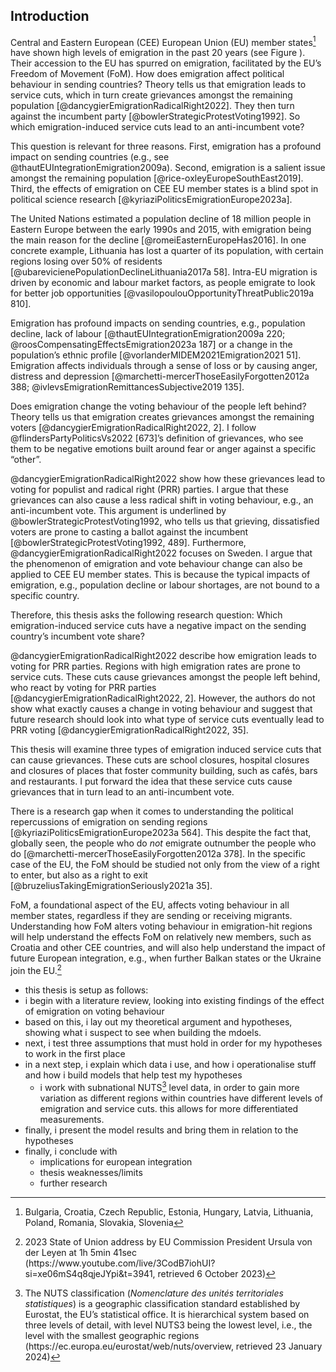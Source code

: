 ## Introduction
<!-- Central problem / puzzle that thesis will address -->
Central and Eastern European (CEE) European Union (EU) member states^[Bulgaria, Croatia, Czech Republic, Estonia, Hungary, Latvia, Lithuania, Poland, Romania, Slovakia, Slovenia] have shown high levels of emigration in the past 20 years (see Figure \ref{fig:net_migration_map}). Their accession to the EU has spurred on emigration, facilitated by the EU’s Freedom of Movement (FoM). How does emigration affect political behaviour in sending countries? Theory tells us that emigration leads to service cuts, which in turn create grievances amongst the remaining population [@dancygierEmigrationRadicalRight2022]. They then turn against the incumbent party [@bowlerStrategicProtestVoting1992]. So which emigration-induced service cuts lead to an anti-incumbent vote?

This question is relevant for three reasons. First, emigration has a profound impact on sending countries (e.g., see @thautEUIntegrationEmigration2009a). Second, emigration is a salient issue amongst the remaining population [@rice-oxleyEuropeSouthEast2019]. Third, the effects of emigration on CEE EU member states is a blind spot in political science research [@kyriaziPoliticsEmigrationEurope2023a].

The United Nations estimated a population decline of 18 million people in Eastern Europe between the early 1990s and 2015, with emigration being the main reason for the decline [@romeiEasternEuropeHas2016]. In one concrete example, Lithuania has lost a quarter of its population, with certain regions losing over 50% of residents [@ubarevicienePopulationDeclineLithuania2017a 58]. Intra-EU migration is driven by economic and labour market factors, as people emigrate to look for better job opportunities [@vasilopoulouOpportunityThreatPublic2019a 810].

Emigration has profound impacts on sending countries, e.g., population decline, lack of labour [@thautEUIntegrationEmigration2009a 220; @roosCompensatingEffectsEmigration2023a 187] or a change in the population’s ethnic profile [@vorlanderMIDEM2021Emigration2021 51]. Emigration affects individuals through a sense of loss or by causing anger, distress and depression [@marchetti-mercerThoseEasilyForgotten2012a 388; @ivlevsEmigrationRemittancesSubjective2019 135].

Does emigration change the voting behaviour of the people left behind? Theory tells us that emigration creates grievances amongst the remaining voters [@dancygierEmigrationRadicalRight2022, 2]. I follow @flindersPartyPoliticsVs2022 [673]’s definition of grievances, who see them to be negative emotions built around fear or anger against a specific “other”.

@dancygierEmigrationRadicalRight2022 show how these grievances lead to voting for populist and radical right (PRR) parties. I argue that these grievances can also cause a less radical shift in voting behaviour, e.g., an anti-incumbent vote. This argument is underlined by @bowlerStrategicProtestVoting1992, who tells us that grieving, dissatisfied voters are prone to casting a ballot against the incumbent [@bowlerStrategicProtestVoting1992, 489]. Furthermore, @dancygierEmigrationRadicalRight2022 focuses on Sweden. I argue that the phenomenon of emigration and vote behaviour change can also be applied to CEE EU member states. This is because the typical impacts of emigration, e.g., population decline or labour shortages, are not bound to a specific country.

Therefore, this thesis asks the following research question: Which emigration-induced service cuts have a negative impact on the sending country’s incumbent vote share?

<!-- Describe causal mechanism -->
@dancygierEmigrationRadicalRight2022 describe how emigration leads to voting for PRR parties. Regions with high emigration rates are prone to service cuts. These cuts cause grievances amongst the people left behind, who react by voting for PRR parties [@dancygierEmigrationRadicalRight2022, 2]. However, the authors do not show what exactly causes a change in voting behaviour and suggest that future research should look into what type of service cuts eventually lead to PRR voting [@dancygierEmigrationRadicalRight2022, 35].

This thesis will examine three types of emigration induced service cuts that can cause grievances. These cuts are school closures, hospital closures and closures of places that foster community building, such as cafés, bars and restaurants. I put forward the idea that these service cuts cause grievances that in turn lead to an anti-incumbent vote.

<!-- Why is it worth studying? -->
There is a research gap when it comes to understanding the political repercussions of emigration on sending regions [@kyriaziPoliticsEmigrationEurope2023a 564]. This despite the fact that, globally seen, the people who do *not* emigrate outnumber the people who do [@marchetti-mercerThoseEasilyForgotten2012a 378]. In the specific case of the EU, the FoM should be studied not only from the view of a right to enter, but also as a right to exit [@bruzeliusTakingEmigrationSeriously2021a 35].

FoM, a foundational aspect of the EU, affects voting behaviour in all member states, regardless if they are sending or receiving migrants. Understanding how FoM alters voting behaviour in emigration-hit regions will help understand the effects FoM on relatively new members, such as Croatia and other CEE countries, and will also help understand the impact of future European integration, e.g., when further Balkan states or the Ukraine join the EU.^[2023 State of Union address by EU Commission President Ursula von der Leyen at 1h 5min 41sec (https://www.youtube.com/live/3CodB7iohUI?si=xe06mS4q8qjeJYpi&t=3941, retrieved 6 October 2023)]


- this thesis is setup as follows:
- i begin with a literature review, looking into existing findings of the effect of emigration on voting behaviour
- based on this, i lay out my theoretical argument and hypotheses, showing what i suspect to see when building the mdoels.
- next, i test three assumptions that must hold in order for my hypotheses to work in the first place
- in a next step, i explain which data i use, and how i operationalise stuff and how i build models that help test my hypotheses
	- i work with subnational NUTS^[The NUTS classification (_Nomenclature des unités territoriales statistiques_) is a geographic classification standard established by Eurostat, the EU’s statistical office. It is hierarchical system based on three levels of detail, with level NUTS3 being the lowest level, i.e., the level with the smallest geographic regions (https://ec.europa.eu/eurostat/web/nuts/overview, retrieved 23 January 2024)] level data, in order to gain more variation as different regions within countries have different levels of emigration and service cuts. this allows for more differentiated measurements.
- finally, i present the model results and bring them in relation to the hypotheses
- finally, i conclude with
	- implications for european integration
	- thesis weaknesses/limits
	- further research
